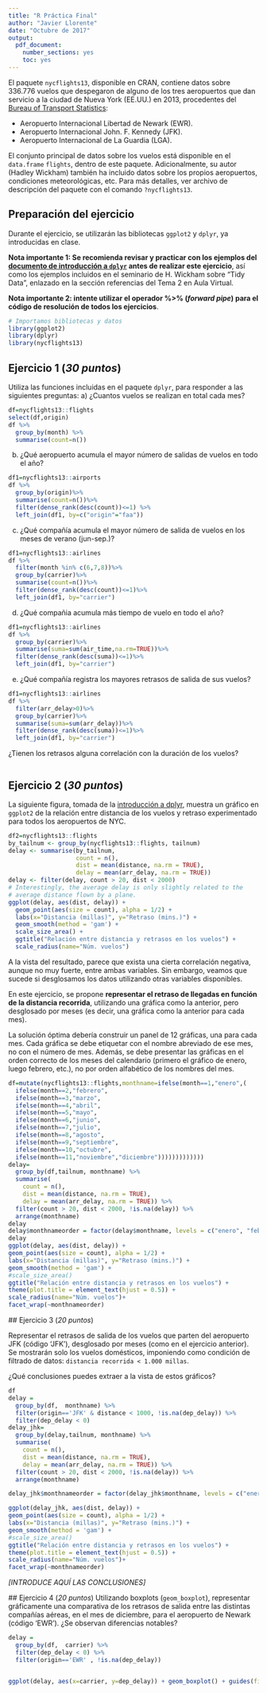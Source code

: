 ```yaml
---
title: "R Práctica Final"
author: "Javier Llorente"
date: "Octubre de 2017"
output: 
  pdf_document: 
    number_sections: yes
    toc: yes
---
```





El paquete `nycflights13`, disponible en CRAN, contiene datos sobre 336.776 vuelos
que despegaron de alguno de los tres aeropuertos que dan servicio a la ciudad
de Nueva York (EE.UU.) en 2013, procedentes del [Bureau of Transport Statistics](http://www.transtats.bts.gov/DatabaseInfo.asp?DB_ID=120&Link=0):
  
  * Aeropuerto Internacional Libertad de Newark (EWR).
* Aeropuerto Internacional John. F. Kennedy (JFK).
* Aeropuerto Internacional de La Guardia (LGA).

El conjunto principal de datos sobre los vuelos está disponible en el `data.frame`
`flights`, dentro de este paquete. Adicionalmente, su autor (Hadley Wickham) también ha 
incluido datos sobre los propios aeropuertos, condiciones meteorológicas, etc. Para más
detalles, ver archivo de descripción del paquete con el comando `?nycflights13`.

## Preparación del ejercicio
Durante el ejercicio, se utilizarán las bibliotecas `ggplot2` y `dplyr`, ya introducidas
en clase.

**Nota importante 1: Se recomienda revisar y practicar con los ejemplos del 
[documento de introducción a
  `dplyr`](https://cran.rstudio.com/web/packages/dplyr/vignettes/introduction.html) 
antes de realizar este ejercicio**, así como los ejemplos incluidos en el seminario de 
H. Wickham sobre "Tidy Data", enlazado en la sección referencias del Tema 2 en Aula Virtual.

**Nota importante 2: intente utilizar el operador %>% (*forward pipe*) para el código de resolución
de todos los ejercicios**.


```r
# Importamos bibliotecas y datos
library(ggplot2)
library(dplyr)
library(nycflights13)
```

## Ejercicio 1 (*30 puntos*)

Utiliza las funciones incluidas en el paquete `dplyr`, para responder a las siguientes preguntas:
a) ¿Cuantos vuelos se realizan en total cada mes?

```r
df=nycflights13::flights 
select(df,origin)
df %>%
  group_by(month) %>%
  summarise(count=n())
``` 

b) ¿Qué aeropuerto acumula el mayor número de salidas de vuelos en todo el año?

```r
df1=nycflights13::airports
df %>%
  group_by(origin)%>%
  summarise(count=n())%>%
  filter(dense_rank(desc(count))<=1) %>%
  left_join(df1, by=c("origin"="faa"))
```    
      
c) ¿Qué compañía acumula el mayor número de salida de vuelos en los meses de verano (jun-sep.)?
```r
df1=nycflights13::airlines
df %>%
  filter(month %in% c(6,7,8))%>%
  group_by(carrier)%>%
  summarise(count=n())%>%
  filter(dense_rank(desc(count))<=1)%>%
  left_join(df1, by="carrier")
```

d) ¿Qué compañia acumula más tiempo de vuelo en todo el año?

```r
df1=nycflights13::airlines
df %>%
  group_by(carrier)%>%
  summarise(suma=sum(air_time,na.rm=TRUE))%>%
  filter(dense_rank(desc(suma))<=1)%>%
  left_join(df1, by="carrier")
```

e) ¿Qué compañía registra los mayores retrasos de salida de sus vuelos?

```r
df1=nycflights13::airlines
df %>%
  filter(arr_delay>0)%>%
  group_by(carrier)%>%
  summarise(suma=sum(arr_delay))%>%
  filter(dense_rank(desc(suma))<=1)%>%
  left_join(df1, by="carrier")
```
¿Tienen los retrasos alguna correlación con la duración de los vuelos?
```r

```
## Ejercicio 2 (*30 puntos*)

La siguiente figura, tomada de la [introducción a dplyr](https://cran.rstudio.com/web/packages/dplyr/vignettes/introduction.html), muestra
un gráfico en `ggplot2` de la relación entre distancia de los vuelos y retraso experimentado
para todos los aeropuertos de NYC.
```r
df2=nycflights13::flights 
by_tailnum <- group_by(nycflights13::flights, tailnum)
delay <- summarise(by_tailnum,
                   count = n(),
                   dist = mean(distance, na.rm = TRUE),
                   delay = mean(arr_delay, na.rm = TRUE))
delay <- filter(delay, count > 20, dist < 2000)
# Interestingly, the average delay is only slightly related to the
# average distance flown by a plane.
ggplot(delay, aes(dist, delay)) +
  geom_point(aes(size = count), alpha = 1/2) +
  labs(x="Distancia (millas)", y="Retraso (mins.)") +
  geom_smooth(method = 'gam') +
  scale_size_area() +
  ggtitle("Relación entre distancia y retrasos en los vuelos") +
  scale_radius(name="Núm. vuelos")
```

A la vista del resultado, parece que exista una cierta correlación negativa, aunque
no muy fuerte, entre ambas variables. Sin embargo, veamos que sucede si desglosamos 
los datos utilizando otras variables disponibles.

En este ejercicio, se propone **representar el retraso de llegadas
en función de la distancia recorrida**, utilizando una gráfica como la anterior,
pero desglosado por meses (es decir, una gráfica como la anterior para cada mes).


La solución óptima debería construir un panel de 12 gráficas, una para cada mes. Cada
gráfica se debe etiquetar con el nombre abreviado de ese mes, no con el número de mes. Además,
se debe presentar las gráficas en el orden correcto de los meses del calendario
(primero el gráfico de enero, luego febrero, etc.), no por orden alfabético de los 
nombres del mes.

```r
df=mutate(nycflights13::flights,monthname=ifelse(month==1,"enero",(
  ifelse(month==2,"febrero",
  ifelse(month==3,"marzo",
  ifelse(month==4,"abril",
  ifelse(month==5,"mayo",
  ifelse(month==6,"junio",
  ifelse(month==7,"julio",
  ifelse(month==8,"agosto",
  ifelse(month==9,"septiembre",
  ifelse(month==10,"octubre",
  ifelse(month==11,"noviembre","diciembre")))))))))))))
delay=
  group_by(df,tailnum, monthname) %>%
  summarise(
    count = n(),
    dist = mean(distance, na.rm = TRUE),
    delay = mean(arr_delay, na.rm = TRUE)) %>%
  filter(count > 20, dist < 2000, !is.na(delay)) %>%
  arrange(monthname)
delay
delay$monthnameorder = factor(delay$monthname, levels = c("enero", "febrero", "marzo", "abril", "mayo", "junio", "julio", "agosto","septiembre","octubre","noviembre","diciembre") )
delay
ggplot(delay, aes(dist, delay)) +
geom_point(aes(size = count), alpha = 1/2) +
labs(x="Distancia (millas)", y="Retraso (mins.)") +
geom_smooth(method = 'gam') +
#scale_size_area()
ggtitle("Relación entre distancia y retrasos en los vuelos") +
theme(plot.title = element_text(hjust = 0.5)) +
scale_radius(name="Núm. vuelos")+
facet_wrap(~monthnameorder)

```


  ## Ejercicio 3 (*20 puntos*)
  
  Representar el retrasos de salida de los vuelos que parten  del aeropuerto JFK 
(código 'JFK'), desglosado por meses (como en el ejercicio anterior). Se mostrarán solo
los vuelos domésticos, imponiendo como condición de filtrado de datos:
  `distancia recorrida < 1.000 millas`.

¿Qué conclusiones puedes extraer a la vista de estos gráficos?

```r
df
delay =
  group_by(df,  monthname) %>%
  filter(origin=='JFK' & distance < 1000, !is.na(dep_delay)) %>%
  filter(dep_delay < 0)
delay_jhk=
  group_by(delay,tailnum, monthname) %>%
  summarise(
    count = n(),
    dist = mean(distance, na.rm = TRUE),
    delay = mean(arr_delay, na.rm = TRUE)) %>%
  filter(count > 20, dist < 2000, !is.na(delay)) %>%
  arrange(monthname)

delay_jhk$monthnameorder = factor(delay_jhk$monthname, levels = c("enero", "febrero", "marzo", "abril", "mayo", "junio", "julio", "agosto","septiembre","octubre","noviembre","diciembre") )

ggplot(delay_jhk, aes(dist, delay)) +
geom_point(aes(size = count), alpha = 1/2) +
labs(x="Distancia (millas)", y="Retraso (mins.)") +
geom_smooth(method = 'gam') +
#scale_size_area()
ggtitle("Relación entre distancia y retrasos en los vuelos") +
theme(plot.title = element_text(hjust = 0.5)) +
scale_radius(name="Núm. vuelos")+
facet_wrap(~monthnameorder)

```
*[INTRODUCE AQUÍ LAS CONCLUSIONES]*

  ## Ejercicio 4 (*20 puntos*)
  Utilizando boxplots (`geom_boxplot`), representar gráficamente una comparativa de los 
retrasos de salida entre las distintas compañías aéreas, en el mes de diciembre, para el 
aeropuerto de Newark (código 'EWR'). ¿Se observan diferencias notables?

```r
delay =
  group_by(df,  carrier) %>%
  filter(dep_delay < 0) %>%
  filter(origin=='EWR' , !is.na(dep_delay)) 


ggplot(delay, aes(x=carrier, y=dep_delay)) + geom_boxplot() + guides(fill=FALSE)
  
```



